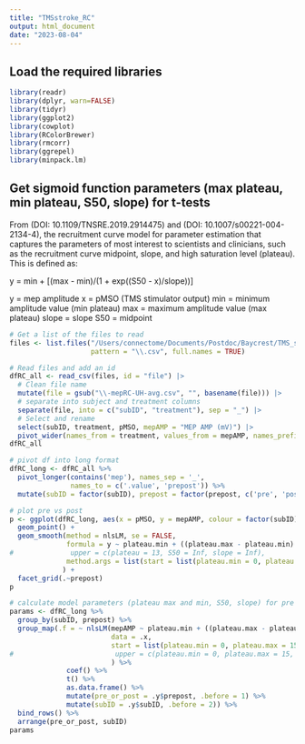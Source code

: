 ```yaml
---
title: "TMSstroke_RC"
output: html_document
date: "2023-08-04"
---
```


## Load the required libraries
```r
library(readr)
library(dplyr, warn=FALSE)
library(tidyr)
library(ggplot2) 
library(cowplot) 
library(RColorBrewer) 
library(rmcorr)
library(ggrepel)
library(minpack.lm)
```

## Get sigmoid function parameters (max plateau, min plateau, S50, slope) for t-tests
From (DOI: 10.1109/TNSRE.2019.2914475) and (DOI: 10.1007/s00221-004-2134-4), the recruitment curve model for parameter estimation
that captures the parameters of most interest to scientists and clinicians, such as the recruitment curve midpoint, slope, and high
saturation level (plateau). This is defined as:

y = min + [(max - min)/(1 + exp((S50 - x)/slope))]

y = mep amplitude
x = pMSO (TMS stimulator output)
min = minimum amplitude value (min plateau)
max = maximum amplitude value (max plateau)
slope = slope
S50 = midpoint

```r
# Get a list of the files to read
files <- list.files("/Users/connectome/Documents/Postdoc/Baycrest/TMS_stroke/processed_data/rc/average/unaffected_hemi", 
                    pattern = "\\.csv", full.names = TRUE)

# Read files and add an id
dfRC_all <- read_csv(files, id = "file") |>
  # Clean file name
  mutate(file = gsub("\\-mepRC-UH-avg.csv", "", basename(file))) |>
  # separate into subject and treatment columns
  separate(file, into = c("subID", "treatment"), sep = "_") |> 
  # Select and rename
  select(subID, treatment, pMSO, mepAMP = "MEP AMP (mV)") |> 
  pivot_wider(names_from = treatment, values_from = mepAMP, names_prefix = "mepAMP_")
dfRC_all

# pivot df into long format
dfRC_long <- dfRC_all %>%
  pivot_longer(contains('mep'), names_sep = '_', 
               names_to = c('.value', 'prepost')) %>%
  mutate(subID = factor(subID), prepost = factor(prepost, c('pre', 'post')))

# plot pre vs post
p <- ggplot(dfRC_long, aes(x = pMSO, y = mepAMP, colour = factor(subID))) +
  geom_point() +
  geom_smooth(method = nlsLM, se = FALSE, 
              formula = y ~ plateau.min + ((plateau.max - plateau.min) / (1 + exp((S50 - x)/slope))),
#              upper = c(plateau = 13, S50 = Inf, slope = Inf),
              method.args = list(start = list(plateau.min = 0, plateau.max = 15, S50 = 65, slope = 8))
             ) +
  facet_grid(.~prepost)
p

# calculate model parameters (plateau max and min, S50, slope) for pre and post amplitude
params <- dfRC_long %>%
  group_by(subID, prepost) %>%
  group_map(.f = ~ nlsLM(mepAMP ~ plateau.min + ((plateau.max - plateau.min) / (1 + exp((S50 - pMSO)/slope))), 
                         data = .x, 
                         start = list(plateau.min = 0, plateau.max = 15, S50 = 65, slope = 8) #,
#                         upper = c(plateau.min = 0, plateau.max = 15, S50 = Inf, slope = Inf)
                         ) %>%
              coef() %>%
              t() %>%
              as.data.frame() %>%
              mutate(pre_or_post = .y$prepost, .before = 1) %>%
              mutate(subID = .y$subID, .before = 2)) %>%
  bind_rows() %>%
  arrange(pre_or_post, subID)
params
```
